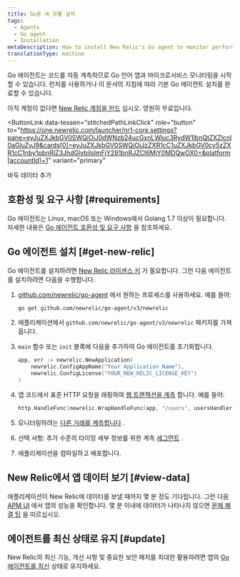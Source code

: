```yaml
---
title: Go용 새 유물 설치
tags:
  - Agents
  - Go agent
  - Installation
metaDescription: How to install New Relic's Go agent to monitor performance of your Go language applications and microservices.
translationType: machine
---
```


Go 에이전트는 코드를 자동 계측하므로 Go 언어 앱과 마이크로서비스 모니터링을 시작할 수 있습니다. 런처를 사용하거나 이 문서의 지침에 따라 기본 Go 에이전트 설치를 완료할 수 있습니다.

아직 계정이 없다면 [New Relic 계정을 만드](https://newrelic.com/signup) 십시오. 영원히 무료입니다.

<ButtonLink
  data-tessen="stitchedPathLinkClick"
  role="button"
  to="https://one.newrelic.com/launcher/nr1-core.settings?pane=eyJuZXJkbGV0SWQiOiJ0dWNzb24ucGxnLWluc3RydW1lbnQtZXZlcnl0aGluZyJ9&cards[0]=eyJuZXJkbGV0SWQiOiJzZXR1cC1uZXJkbGV0cy5zZXR1cC1nby1pbnRlZ3JhdGlvbiIsImFjY291bnRJZCI6MjY0MDQwOX0=&platform[accountId]=1"
  variant="primary"
>
  바둑 데이터 추가
</ButtonLink>

## 호환성 및 요구 사항 [#requirements]

Go 에이전트는 Linux, macOS 또는 Windows에서 Golang 1.7 이상이 필요합니다. 자세한 내용은 [Go 에이전트 호환성 및 요구 사항](/docs/agents/go-agent/get-started/go-agent-compatibility-requirements) 을 참조하세요.

## Go 에이전트 설치 [#get-new-relic]

Go 에이전트를 설치하려면 [New Relic 라이센스 키](/docs/apis/intro-apis/new-relic-api-keys/#ingest-license-key) 가 필요합니다. 그런 다음 에이전트를 설치하려면 다음을 수행합니다.

1. [github.com/newrelic/go-agent](https://github.com/newrelic/go-agent) 에서 원하는 프로세스를 사용하세요. 예를 들어:

   ```bash
   go get github.com/newrelic/go-agent/v3/newrelic
   ```

2. 애플리케이션에서 `github.com/newrelic/go-agent/v3/newrelic` 패키지를 가져옵니다.

3. `main` 함수 또는 `init` 블록에 다음을 추가하여 Go 에이전트를 초기화합니다.

   ```go
   app, err := newrelic.NewApplication(
       newrelic.ConfigAppName("Your Application Name"),
       newrelic.ConfigLicense("YOUR_NEW_RELIC_LICENSE_KEY")
   )
   ```

4. 앱 코드에서 표준 HTTP 요청을 래핑하여 [웹 트랜잭션을 계측](/docs/agents/go-agent/get-started/instrument-go-transactions#http-handler-txns) 합니다. 예를 들어:

   ```go
   http.HandleFunc(newrelic.WrapHandleFunc(app, "/users", usersHandler))
   ```

5. 모니터링하려는 [다른 거래를 계측합니다](/docs/agents/go-agent/get-started/instrument-go-transactions) .

6. 선택 사항: 추가 수준의 타이밍 세부 정보를 위한 계측 [세그먼트](/docs/agents/go-agent/get-started/instrument-go-segments) .

7. 애플리케이션을 컴파일하고 배포합니다.

## New Relic에서 앱 데이터 보기 [#view-data]

애플리케이션이 New Relic에 데이터를 보낼 때까지 몇 분 정도 기다립니다. 그런 다음 [APM UI](/docs/apm/applications-menu/monitoring/apm-overview-page) 에서 앱의 성능을 확인합니다. 몇 분 이내에 데이터가 나타나지 않으면 [문제 해결 팁](/docs/agents/go-agent/troubleshooting/no-data-appears-go) 을 따르십시오.

## 에이전트를 최신 상태로 유지 [#update]

New Relic의 최신 기능, 개선 사항 및 중요한 보안 패치를 최대한 활용하려면 앱의 [Go 에이전트를 최신](/docs/agents/go-agent/installation/update-go-agent) 상태로 유지하세요.